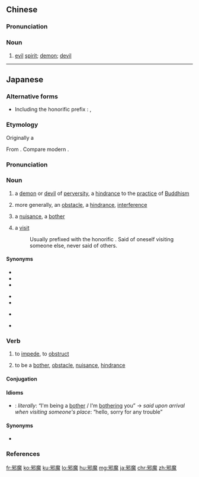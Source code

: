 ==Chinese==
{{zh-forms}}

===Pronunciation===
{{zh-pron
|m=xiémó
|c=ce4 mo1
|cat=n
}}

===Noun===
{{zh-noun}}

# [[evil]] [[spirit]]; [[demon]]; [[devil]]

----

==Japanese==
{{ja-kanjitab|じゃ|ま|yomi=on}}

===Alternative forms===
* Including the honorific prefix {{m|ja|お|tr=o-}}: {{ja-r|お邪魔|おじゃま}}, {{ja-r|御邪魔|おじゃま}}

===Etymology===
Originally a {{ja-etym-buddhist}}

From {{etyl|ltc|ja|sort=しゃま'}} {{m|ltc|邪魔|tr=*zia *mɑ?|lit=wrong, evil, perverse” + “devil, demon}}. Compare modern {{cog|cmn|邪魔|tr=xiémó}}.

===Pronunciation===
{{ja-pron|yomi=goon|acc=0|acc_ref=DJR|じゃま}}

===Noun===
{{ja-noun|じゃま}}

# {{lb|ja|sort=しゃま'|Buddhism}} a [[demon]] or [[devil]] of [[perversity]], a [[hindrance]] to the [[practice]] of [[Buddhism]]
# more generally, an [[obstacle]], a [[hindrance]], [[interference]]
#: {{ja-usex|箱をここに放るのは'''邪魔'''だよ。|^はこ を ここ に ほうる の は '''じゃま''' だ よ。|Those boxes you threw down here are '''in the way'''.}}
# a [[nuisance]], a [[bother]]
#: {{ja-usex|電話の'''邪魔'''をしないでください。|^でんわ の '''じゃま''' を しないで ください。|Please don't be a '''nuisance''' when I'm on the phone. → Please don't '''interrupt''' my phone calls.}}
# {{lb|ja|sort=しゃま'|metaphor|idiom|humble}} a [[visit]]
#: Usually prefixed with the honorific {{m|ja|お|tr=o-}}. Said of oneself visiting someone else, never said of others.
#: {{ja-usex|来週お'''邪魔'''にあがってもよろしいでしょうか。|^らいしゅう お'''じゃま''' に あがって も よろし.い でしょう か。|Would it be all right to '''visit''' you next week?}}

====Synonyms====
{{der-top|Synonyms}}
{{sense|obstacle}}
* {{ja-r|妨害|ぼうがい}}
* {{ja-r|障害|しょうがい}}
* {{ja-r|障壁|しょうへき}}
{{sense|hindrance}}
* {{ja-r|支障|ししょう}}
* {{ja-r|妨げ|さまたげ}}
{{sense|a bother, a trouble}}
* {{ja-r|厄介|やっかい}}
{{sense|visit}}
* {{ja-r|訪問|ほうもん}} {{qualifier|in general, not humble}}
{{der-bottom}}

===Verb===
{{ja-verb-suru|じゃま}}

# to [[impede]], to [[obstruct]]
#: {{ja-usex|そのパイプが通過を'''邪魔'''しています。|^その パイプ が つうか を '''じゃま''' して います。|That pipe is '''impeding''' passage.}}
# to be a [[bother]], [[obstacle]], [[nuisance]], [[hindrance]]
#: {{ja-usex|宿題しているから'''邪魔'''しないでくれ。|^しゅくだい して いる から '''じゃま''' しないで くれ。|I'm doing my homework, so don't '''bother''' me.}}

====Conjugation====
{{ja-suru|じゃま}}

====Idioms====
* {{ja-r|お邪魔します|おじゃま します}}: ''literally'': “I'm being a [[bother]] / I'm [[bother]]ing you” → ''said upon arrival when visiting someone's place'': “hello, sorry for any trouble”

====Synonyms====
* {{sense|impede}} {{ja-r|妨げる|さまたげる}}

===References===
<references/>

[[fr:邪魔]]
[[ko:邪魔]]
[[ku:邪魔]]
[[lo:邪魔]]
[[hu:邪魔]]
[[mg:邪魔]]
[[ja:邪魔]]
[[chr:邪魔]]
[[zh:邪魔]]